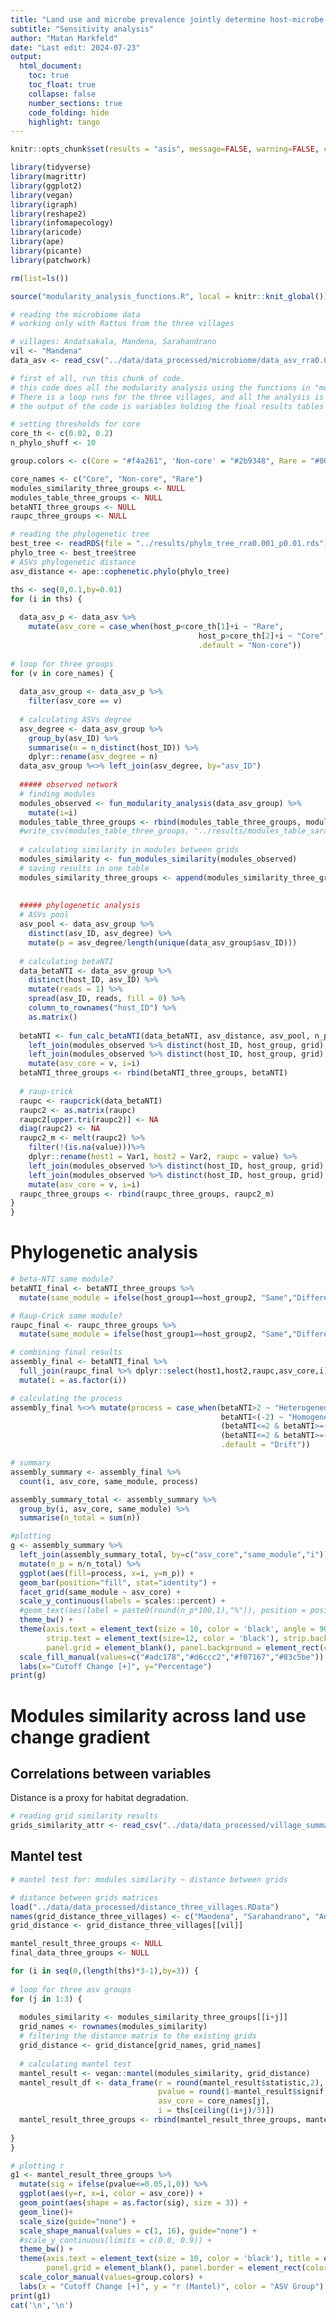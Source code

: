```yaml
---
title: "Land use and microbe prevalence jointly determine host-microbe network structure"
subtitle: "Sensitivity analysis"
author: "Matan Markfeld"
date: "Last edit: 2024-07-23"
output: 
  html_document:
    toc: true
    toc_float: true
    collapse: false
    number_sections: true
    code_folding: hide
    highlight: tango
---
```

```r
knitr::opts_chunk$set(results = "asis", message=FALSE, warning=FALSE, cache=TRUE, eval = TRUE, dev = c('png'), out.width = '100%', out.height='60%')
```


```r
library(tidyverse)
library(magrittr)
library(ggplot2)
library(vegan)
library(igraph)
library(reshape2)
library(infomapecology)
library(aricode)
library(ape)
library(picante)
library(patchwork)

rm(list=ls())
```

```r
source("modularity_analysis_functions.R", local = knitr::knit_global())
```

```r
# reading the microbiome data
# working only with Rattus from the three villages

# villages: Andatsakala, Mandena, Sarahandrano
vil <- "Mandena"
data_asv <- read_csv("../data/data_processed/microbiome/data_asv_rra0.001_p0.01_th5000.csv") %>% filter(village == vil)
```

```r
# first of all, run this chunk of code.
# this code does all the modularity analysis using the functions in "modularity_analysis_functions".
# There is a loop runs for the three villages, and all the analysis is done separately for each village.
# the output of the code is variables holding the final results tables and figures (the output of the functions used)

# setting thresholds for core
core_th <- c(0.02, 0.2)
n_phylo_shuff <- 10

group.colors <- c(Core = "#f4a261", 'Non-core' = "#2b9348", Rare = "#0077b6")

core_names <- c("Core", "Non-core", "Rare")
modules_similarity_three_groups <- NULL
modules_table_three_groups <- NULL
betaNTI_three_groups <- NULL
raupc_three_groups <- NULL

# reading the phylogenetic tree
best_tree <- readRDS(file = "../results/phylo_tree_rra0.001_p0.01.rds")
phylo_tree <- best_tree$tree 
# ASVs phylogenetic distance
asv_distance <- ape::cophenetic.phylo(phylo_tree)

ths <- seq(0,0.1,by=0.01)
for (i in ths) {
  
  data_asv_p <- data_asv %>% 
    mutate(asv_core = case_when(host_p<core_th[1]+i ~ "Rare",
                                          host_p>core_th[2]+i ~ "Core",
                                          .default = "Non-core"))
  
# loop for three groups
for (v in core_names) {
  
  data_asv_group <- data_asv_p %>% 
    filter(asv_core == v)
  
  # calculating ASVs degree
  asv_degree <- data_asv_group %>%
    group_by(asv_ID) %>%
    summarise(n = n_distinct(host_ID)) %>%
    dplyr::rename(asv_degree = n)
  data_asv_group %<>% left_join(asv_degree, by="asv_ID")
  
  ##### observed network
  # finding modules
  modules_observed <- fun_modularity_analysis(data_asv_group) %>% 
    mutate(i=i)
  modules_table_three_groups <- rbind(modules_table_three_groups, modules_observed)
  #write_csv(modules_table_three_groups, "../results/modules_table_sarahandrano.csv")
  
  # calculating similarity in modules between grids
  modules_similarity <- fun_modules_similarity(modules_observed)
  # saving results in one table
  modules_similarity_three_groups <- append(modules_similarity_three_groups, modules_similarity)
  
  
  ##### phylogenetic analysis
  # ASVs pool
  asv_pool <- data_asv_group %>% 
    distinct(asv_ID, asv_degree) %>% 
    mutate(p = asv_degree/length(unique(data_asv_group$asv_ID)))
  
  # calculating betaNTI
  data_betaNTI <- data_asv_group %>% 
    distinct(host_ID, asv_ID) %>% 
    mutate(reads = 1) %>% 
    spread(asv_ID, reads, fill = 0) %>% 
    column_to_rownames("host_ID") %>% 
    as.matrix()
  
  betaNTI <- fun_calc_betaNTI(data_betaNTI, asv_distance, asv_pool, n_phylo_shuff) %>% 
    left_join(modules_observed %>% distinct(host_ID, host_group, grid), by=c("host1"="host_ID")) %>% dplyr::rename(host_group1=host_group, grid1=grid) %>% 
    left_join(modules_observed %>% distinct(host_ID, host_group, grid), by=c("host2"="host_ID")) %>% dplyr::rename(host_group2=host_group, grid2=grid) %>% 
    mutate(asv_core = v, i=i)
  betaNTI_three_groups <- rbind(betaNTI_three_groups, betaNTI)
  
  # raup-crick
  raupc <- raupcrick(data_betaNTI)
  raupc2 <- as.matrix(raupc) 
  raupc2[upper.tri(raupc2)] <- NA
  diag(raupc2) <- NA
  raupc2_m <- melt(raupc2) %>% 
    filter(!(is.na(value)))%>% 
    dplyr::rename(host1 = Var1, host2 = Var2, raupc = value) %>% 
    left_join(modules_observed %>% distinct(host_ID, host_group, grid), by=c("host1"="host_ID")) %>% dplyr::rename(host_group1=host_group, grid1=grid) %>% 
    left_join(modules_observed %>% distinct(host_ID, host_group, grid), by=c("host2"="host_ID")) %>% dplyr::rename(host_group2=host_group, grid2=grid) %>% 
    mutate(asv_core = v, i=i)
  raupc_three_groups <- rbind(raupc_three_groups, raupc2_m)
}
}
```

# Phylogenetic analysis

```r

# beta-NTI same module?
betaNTI_final <- betaNTI_three_groups %>% 
  mutate(same_module = ifelse(host_group1==host_group2, "Same","Different")) 

# Raup-Crick same module?
raupc_final <- raupc_three_groups %>% 
  mutate(same_module = ifelse(host_group1==host_group2, "Same","Different"))

```

```r
# combining final results
assembly_final <- betaNTI_final %>% 
  full_join(raupc_final %>% dplyr::select(host1,host2,raupc,asv_core,i), by=c("host1","host2","asv_core","i")) %>% 
  mutate(i = as.factor(i))

# calculating the process
assembly_final %<>% mutate(process = case_when(betaNTI>2 ~ "Heterogeneous Selection",
                                               betaNTI<(-2) ~ "Homogeneous Selection",
                                               (betaNTI<=2 & betaNTI>=(-2) & raupc>0.95) ~ "Dispersal Limitation",
                                               (betaNTI<=2 & betaNTI>=(-2) & raupc<(-0.95)) ~ "Homogenizing Dispersal",
                                               .default = "Drift"))

# summary
assembly_summary <- assembly_final %>% 
  count(i, asv_core, same_module, process)

assembly_summary_total <- assembly_summary %>% 
  group_by(i, asv_core, same_module) %>% 
  summarise(n_total = sum(n))

#plotting
g <- assembly_summary %>% 
  left_join(assembly_summary_total, by=c("asv_core","same_module","i")) %>% 
  mutate(n_p = n/n_total) %>% 
  ggplot(aes(fill=process, x=i, y=n_p)) +
  geom_bar(position="fill", stat="identity") +
  facet_grid(same_module ~ asv_core) +
  scale_y_continuous(labels = scales::percent) +
  #geom_text(aes(label = paste0(round(n_p*100,1),"%")), position = position_stack(vjust = 0.5), size = 2)+
  theme_bw() +
  theme(axis.text = element_text(size = 10, color = 'black', angle = 90, vjust = 0.5, hjust=1), title = element_text(size = 14),
        strip.text = element_text(size=12, color = 'black'), strip.background = element_rect(color = "grey80", size = 1), 
        panel.grid = element_blank(), panel.background = element_rect(colour = "black"), legend.position='bottom') +
  scale_fill_manual(values=c("#adc178","#d6ccc2","#f07167","#83c5be")) +
  labs(x="Cutoff Change [+]", y="Percentage")
print(g)

```



# Modules similarity across land use change gradient

## Correlations between variables

Distance is a proxy for habitat degradation.

```r
# reading grid similarity results
grids_similarity_attr <- read_csv("../data/data_processed/village_summary.csv")
```

## Mantel test

```r
# mantel test for: modules similarity ~ distance between grids

# distance between grids matrices
load("../data/data_processed/distance_three_villages.RData")
names(grid_distance_three_villages) <- c("Mandena", "Sarahandrano", "Andatsakala")
grid_distance <- grid_distance_three_villages[[vil]]

mantel_result_three_groups <- NULL
final_data_three_groups <- NULL

for (i in seq(0,(length(ths)*3-1),by=3)) {
  
# loop for three asv groups
for (j in 1:3) {
  
  modules_similarity <- modules_similarity_three_groups[[i+j]]
  grid_names <- rownames(modules_similarity)
  # filtering the distance matrix to the existing grids
  grid_distance <- grid_distance[grid_names, grid_names]
  
  # calculating mantel test
  mantel_result <- vegan::mantel(modules_similarity, grid_distance)
  mantel_result_df <- data_frame(r = round(mantel_result$statistic,2),
                                 pvalue = round(1-mantel_result$signif,4),
                                 asv_core = core_names[j],
                                 i = ths[ceiling((i+j)/3)])
  mantel_result_three_groups <- rbind(mantel_result_three_groups, mantel_result_df)
  
}  
}

# plotting r
g1 <- mantel_result_three_groups %>% 
  mutate(sig = ifelse(pvalue<=0.05,1,0)) %>% 
  ggplot(aes(y=r, x=i, color = asv_core)) +
  geom_point(aes(shape = as.factor(sig), size = 3)) +
  geom_line()+
  scale_size(guide="none") +
  scale_shape_manual(values = c(1, 16), guide="none") +
  #scale_y_continuous(limits = c(0.0, 0.9)) +
  theme_bw() +
  theme(axis.text = element_text(size = 10, color = 'black'), title = element_text(size = 14), 
        panel.grid = element_blank(), panel.border = element_rect(color = "black")) +
  scale_color_manual(values=group.colors) +
  labs(x = "Cutoff Change [+]", y = "r (Mantel)", color = "ASV Group")
print(g1)
cat('\n','\n')
```



